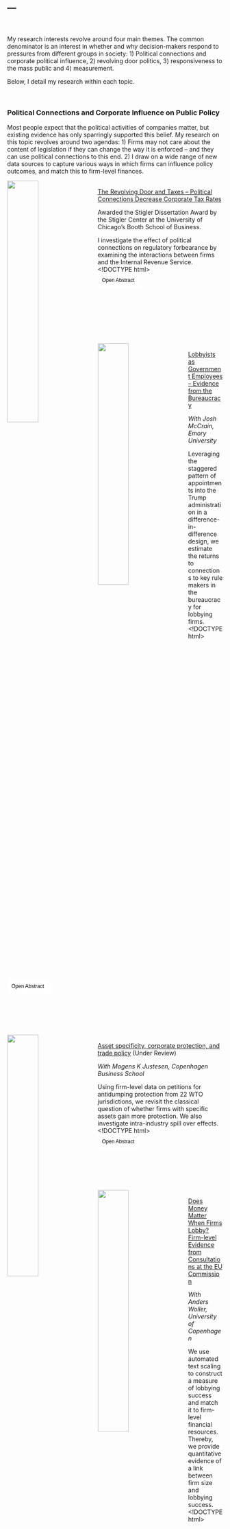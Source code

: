 ---
---
<br>
<br>
My research interests revolve around four main themes. The common denominator is an interest in whether and why decision-makers respond to pressures from different groups in society: 1) Political connections and corporate political influence, 2) revolving door politics, 3) responsiveness to the mass public and 4) measurement. 

Below, I detail my research within each topic.

<br>

### Political Connections and Corporate Influence on Public Policy

Most people expect that the political activities of companies matter, but existing evidence has only sparringly supported this belief. My research on this topic revolves around two agendas: 1) Firms may not care about the content of legislation if they can change the way it is enforced -- and they can use political connections to this end. 2) I draw on a wide range of new data sources to capture various ways in which firms can influence policy outcomes, and match this to firm-level finances.



<img src="TaxSaved.png" style="width:38%; border:0px solid; margin-right: 20px" align="left">


 &nbsp; <br><a href="https://github.com/BCEgerod/BCEgerod.github.io/blob/master/papers/TaxDraft.pdf">The Revolving Door and Taxes -- Political Connections Decrease Corporate Tax Rates</a>
 
 
Awarded the Stigler Dissertation Award by the Stigler Center at the University of Chicago's Booth School of Business.

I investigate the effect of political connections on regulatory forbearance by examining the interactions between firms and the Internal Revenue Service. <!DOCTYPE html>
<html>
<head>
<meta name="viewport" content="width=device-width, initial-scale=1">
<style>


.collapsible {
    color: black;
    cursor: pointer;
    padding: 0px;
    width: 20%;
    border: none;
    text-align: left;
    outline: none;
    font-size: 12px;
    background-color:white;
    element.style.color = red;
}


.content {
    padding: 0px;
    overflow: hidden;
    color=black;
    style="color:red";
    element.style.color = black;
}
</style>
</head>
<body>

<br><button style="color:black" class="collapsible">Open Abstract</button>
<div class="content" >
  <p>For fear of retribution, agencies may enforce rules more leniently against firms with
political connections. I test the argument as it pertains to the enforcement of
tax policy by the Internal Revenue Service (IRS). I compile a novel database of
publicly listed firms, that have hired Members of the US Congress (MCs) in any
capacity in the period 2004-2015. I present evidence that hiring a former MC
decreases the average company's tax rate by a large margin relative the the changes,
the average firm normally experiences. The reduction is short-lived, but yields
meaningful tax-savings for the individual firm, while only modestly impacting public
finances. I show that the effect is driven by the MCs, who have the strongest
political connections, and served in committees with oversight of the IRS. I present
suggestive evidence that firms that hire highly connected MCs substitute away from
traditional forms of lobbying, and are invited to hearings more often. This is likely
to pressure the IRS in their decision-making. These results indicate that firms can
use the revolving door to pursue significant economic rents.</p>
</div>



</body>
</html>



<br>
<br>
<br>
<br>
<br>
<br>


<img src="TrumpTrends.png" style="width:38%; border:0px solid; margin-right: 20px" align="left">

 &nbsp; <br><a href="https://github.com/BCEgerod/BCEgerod.github.io/blob/master/papers/LobbyistsGovernment.pdf">Lobbyists as Government Employees -- Evidence from the Bureaucracy</a>

*With Josh McCrain, Emory University*

Leveraging the staggered pattern of appointments into the Trump administration in a difference-in-difference design, we estimate the returns to connections to key rule makers in the bureaucracy for lobbying firms. <!DOCTYPE html>
<html>
<head>
<meta name="viewport" content="width=device-width, initial-scale=1">
<style>
.collapsible {
    color: white;
    cursor: pointer;
    padding: 10px;
    width: 20%;
    border: none;
    text-align: left;
    outline: none;
    font-size: 12px;
}


.content {
    padding: 0px;
    display: none;
    overflow: hidden;
}
</style>
</head>
<body>

<br><button style="color:black" class="collapsible">Open Abstract</button>
<div class="content">
  <p>	A growing body of research examines the transition of government employees into the private sector, commonly known as the revolving door. A common conclusion in this work is that government employees cash in on their experience and, most importantly, their connections to current officials. We focus on two under-studied aspects of the revolving door: 1) the transition of lobbyists back *into* government and 2) the value of connections between lobbyists and government agencies. Exploiting the unexpected victory of Donald Trump in the 2016 presidential election and the staggered timing of appointments into his administration, we find that firms whose lobbyists went back through the revolving door saw 20-70\% increase in revenue, and the increase was larger in Democrat-leaning firms. Our results shed light onto the political economy of the lobbying industry and suggest a need to further study the interaction between lobbying firms and the federal bureaucracy.</p>
</div>


<br>
<br>
<br>
<br>


<img src="FirmNetwork.png" style="width:38%; border:0px solid; margin-right: 20px" align="left">


 &nbsp; <br><a href="https://github.com/BCEgerod/BCEgerod.github.io/blob/master/papers/AssetSpecificity.pdf">Asset specificity, corporate protection, and trade policy</a> (Under Review)

*With Mogens K Justesen, Copenhagen Business School*

Using firm-level data on petitions for antidumping protection from 22 WTO jurisdictions, we revisit the classical question of whether firms with specific assets gain more protection. We also investigate intra-industry spill over effects.<!DOCTYPE html>
<html>
<head>
<meta name="viewport" content="width=device-width, initial-scale=1">
<style>
.collapsible {
    color: white;
    cursor: pointer;
    padding: 10px;
    width: 20%;
    border: none;
    text-align: left;
    outline: none;
    font-size: 12px;
}


.content {
    padding: 0px;
    display: none;
    overflow: hidden;
}
</style>
</head>
<body>

<br><button style="color:black" class="collapsible">Open Abstract</button>
<div class="content">
  <p>	We examine the role of firms in shaping trade protection. Firms with specific assets find it more costly to reorganize production in the face of international competition, which makes them lobby more intensively for protection. But decision-makers will not grant unlimited trade protection. This forces companies to compete for protection, which causes it to diffuse within groups of same-good producers. To test this argument, we combine antidumping petitions with financial data on the firms filing them in a unique dataset. Using spatial autoregressive models, we show that companies with specific assets are more likely to be successful when petitioning for antidumping protection and that this decreases protection afforded to competing firms.</p>
</div>

<br>
<br>
<br>
<br>

<img src="Validate.png" style="width:38%; border:0px solid; margin-right: 20px" align="left">


 &nbsp; <br><a href="https://github.com/BCEgerod/BCEgerod.github.io/blob/master/papers/MoneyAndInfluenceInTheEU_draft2.pdf">Does Money Matter When Firms Lobby? Firm-level Evidence from Consultations at the
EU Commission </a> 

*With Anders Woller, University of Copenhagen*

We use automated text scaling to construct a measure of lobbying success and match it to firm-level financial resources. Thereby, we provide quantitative evidence of a link between firm size and lobbying success.<!DOCTYPE html>
<html>
<head>
<meta name="viewport" content="width=device-width, initial-scale=1">
<style>
.collapsible {
    color: white;
    cursor: pointer;
    padding: 10px;
    width: 20%;
    border: none;
    text-align: left;
    outline: none;
    font-size: 12px;
}


.content {
    padding: 0px;
    display: none;
    overflow: hidden;
}
</style>
</head>
<body>

<br><button style="color:black" class="collapsible">Open Abstract</button>
<div class="content">
  <p> This study presents the first firm-level quantitative evidence that companies with high operating performance are more likely to persuade the EU Commission to adhere to their preferences. We do this by collecting data on individual companies active across 45 consultation procedures from 2005-2013 on issues related to the internal market in the EU, totaling more than 300 companies. We propose three distinct mechanisms accounting for the association: companies with high operating performance are 1) able to conduct investments in the economy, upon which decision-makers rely 2) likely to be knowledgeable about their respective sector -- information which decision-makers demand 3) capable of mounting opposition if decision-makers are unresponsive to their needs. Our results support the first proposed mechanism: politicians are more responsive to companies with high operating performance as it allow companies to invest in employment opportunities. Finally, we show that high salience of an issue, following times of crisis, significantly limits the influence of big business. </p>
</div>

<br>
<br>
<br>
<br>
<br>
<br>
<br>
<br>
<br>
<br>
<br>
<br>

### Revolving Door Politics
It routinely attracts both attention and condemnation, when elected officals leave office to take jobs in the private sector. Despite this, we know very little about, whether the so-called revolving door between business and politics changes policy outcomes. In my dissertation, I investigate how the potential for lucrative post-elective employment shapes the behavior of US Members of Congress.

<img src="HardWork.png" style="width:38%; border:0px solid; margin-right: 20px" align="left">

 &nbsp; <br><a href="https://github.com/BCEgerod/BCEgerod.github.io/blob/master/papers/TheLure.pdf">The Lure of the Private Sector -- Career Prospects Affect Selection out of the Senate</a> (Under Review)

I investigate the effect of private sector career prospects on whether US senators choose to walk through the revolving door.  <!DOCTYPE html>
<html>
<head>
<meta name="viewport" content="width=device-width, initial-scale=1">
<style>
.collapsible {
    color: white;
    cursor: pointer;
    padding: 10px;
    width: 20%;
    border: none;
    text-align: left;
    outline: none;
    font-size: 12px;
}


.content {
    padding: 0px;
    display: none;
    overflow: hidden;
}
</style>
</head>
<body>

<br><button style="color:black" class="collapsible">Open Abstract</button>
<div class="content">
  <p>While it is often conjectured that private sector salaries lure elected politicians out of public service, no quantitative evidence exists on this proposition. If private sector actors compete with the electorate for the labor of high-skilled politicians, it would have important implications for representative democracy. I argue that legislators gauge their private sector career prospects by observing how successful their former colleagues, who now work as lobbyists, are. I document that when career prospects improve, so does the probability that senators take a lobbying job.  There is no effect immediately before a senator's pension scheme improves. Senators, who retire from working life after Congress or are elected to a safe seat, are also unaffected.  Finally, senators, who have sponsored the least bills and are more absent for floor votes, are affected the most. All of this indicates that senators react to opportunity costs associated with being in office.</p>
</div>



<br>
<br>
<br>
<br>
<br>
<br>
<br>
<br>

<img src="EmployerDistribution.png" style="width:37%; border:0px solid; margin-right: 20px" align="left">

 &nbsp; <br><a href="https://github.com/BCEgerod/BCEgerod.github.io/blob/master/papers/VotingForACareer.pdf">Voting for a Career -- The Revolving Door Moderates the Senate</a>

I examine how the legislative behavior of senators change, when they are about to walk through the revolving door. I find that they vote differently, write more business-friendly bills, and exert more effort.<!DOCTYPE html>
<html>
<head>
<meta name="viewport" content="width=device-width, initial-scale=1">
<style>
.collapsible {
    color: white;
    cursor: pointer;
    padding: 10px;
    width: 20%;
    border: none;
    text-align: left;
    outline: none;
    font-size: 12px;
}


.content {
    padding: 0px;
    display: none;
    overflow: hidden;
}
</style>
</head>
<body>

<br><button style="color:black" class="collapsible">Open Abstract</button>
<div class="content">
  <p>	I investigate how the revolving door affects voting in the Senate. The literature on final-term problems suggests that senators should become more extreme before they leave office, because they no longer are accountable to voters. Lack of electoral accountability could, however, have different effects depending on the senator's career ambitions. While retiring senators are no longer accountable to anyone but themselves, revolving door politicians will be accountable to their future employers, because they depend on them for post-elective employment. During their final Congress, this should lead revolving door senators to moderate themselves, while retiring ones should grow more partisan. Using data on post-elective career trajectories from 102nd to the 113th Senate, I present fixed effects estimates that back this claim. I show that the effect is driven by senators, who choose to resign, and provide evidence suggesting that the shift happens, because senators anticipate the preferences of their future employer.</p>
</div>

<br>
<br>
<br>
<br>
<br>
<br>
<br>
<br>
<br>
<br>

### Political Responsiveness


<img src="Muni.png" style="width:38%; border:0px solid; margin-right: 20px" align="left">

 &nbsp; <br><a href="https://github.com/BCEgerod/BCEgerod.github.io/blob/master/papers/DanishMuni.pdf">Can Citizens Set City Policy? Evidence From A Decentralized Welfare State </a>
 
(Invited to revise and resubmit at the Urban Affairs Review)

*With Martin Larsen, Aarhus University.*


We show that local fiscal policy in Denmark responds strongly to voter preferences. The effect of a preference changes lasts as long as nine years into the future. <!DOCTYPE html>
<html>
<head>
<meta name="viewport" content="width=device-width, initial-scale=1">
<style>
.collapsible {
    color: white;
    cursor: pointer;
    padding: 10px;
    width: 20%;
    border: none;
    text-align: left;
    outline: none;
    font-size: 12px;
}


.content {
    padding: 0px;
    display: none;
    overflow: hidden;
}
</style>
</head>
<body>

<br><button style="color:black" class="collapsible">Open Abstract</button>
<div class="content">
  <p> Municipal governments supposedly empower citizens, giving them the ability to shape the political organization of their local community. In spite of this, we know little about whether municipal governments are in fact responsive to the policy views of municipal electorates. In this study, we look at whether the policy implemented by local politicians actually responds to changes in the public mood. To do this, we compile a unique and comprehensive dataset of local fiscal policy, which we use to construct municipal-level estimates of fiscal policy conservatism. This detailed policy data is then linked to an indicator of local ideological sentiment. We find strong evidence for dynamic responsiveness: when preferences in a municipality changes public policy responds.</p>
</div>

<br>
<br>
<br>
<br>
<br>
<br>
<br>



### Political Methodology and Measurement


<img src="WordWeight.png" style="width:38%; border:0px solid; margin-right: 20px" align="left">

Scaling Political Positions from Text -- Assumptions, Methods and Pitfalls

*With Robert Klemmensen, University of Southern Denmark*

*Invited chapter for: Luigi Curini & Robert Franzese (Eds.): SAGE Handbook of Research Methods in Political Science & International Relations (Forthcoming).*



We review standard methods for scaling political positions from text. We outline how the techniques relate to measurement theory in general, review assumptions and illustrate their use. <!DOCTYPE html>
<html>
<head>
<meta name="viewport" content="width=device-width, initial-scale=1">
<style>
.collapsible {
    color: white;
    cursor: pointer;
    padding: 10px;
    width: 20%;
    border: none;
    text-align: left;
    outline: none;
    font-size: 12px;
}


.content {
    padding: 0px;
    display: none;
    overflow: hidden;
}
</style>
</head>
<body>

<br><button style="color:black" class="collapsible">Open Abstract</button>
<div class="content">
  <p> In this chapter we review the different automated techniques for scaling text most commonly used in political science. We start by relating text scaling to the broader field of measurement models aimed at estimating latent positions. Through this comparison, we outline the assumptions underlying the scaling of political text. We proceed to show how the most commonly used scaling techniques build statistical models of text through these assumptions. In doing so, we also show the utility of the various techniques as well as their vulnerable spots. We then focus on two assumptions that are common across all techniques: that the texts are sufficiently a) long and b) similar in the way meaning is ascribed to words. Through simulations, we investigate how sensitive various techniques are to violations of these assumptions. We conclude by discussing how the need for awareness about model assumptions illustrates how automated scaling should not replace human judgement. We also discuss how a) techniques for estimating word and text embeddedness may improve our scaling techniques by incorporating context, and b) the need for conceptualizing measurement error arising from wrong models.</p>
</div>


<script>
var coll = document.getElementsByClassName("collapsible");
var i;

for (i = 0; i < coll.length; i++) {
  coll[i].addEventListener("click", function() {
    this.classList.toggle("active");
    var content = this.nextElementSibling;
    if (content.style.display === "block") {
      content.style.display = "none";
    } else {
      content.style.display = "block";
    }
  });
}
</script>

</body>
</html>